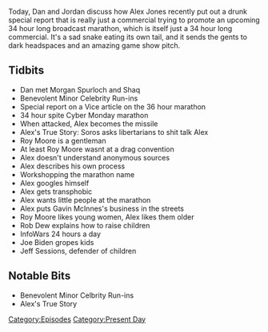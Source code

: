 {{DEFAULTSORT:
    #_EPISODE_0106:Drunk Special Report
}}{{Episode
    | title           = Drunk Special Report
    | caption         = Listen to this episode on [https://knowledgefight.libsyn.com/knowledge-fight-drunk-special-report Libsyn] [https://open.spotify.com/episode/2BDAL2tbvjBVwU4cUll809 Spotify]
    | episodeNumber   = 106
    | length          = 01:56:42
    | airDate         = November 27, 2017
    | episodeType     = [[:Category:Present Day|Present Day]]
    | appearance      = [[Morgan Spurloch]], [[Shaq]], [[George Soros]], [[Roy Moore]], [[Gavin McInnes]], [[Rob Dew]], [[Joe Biden]], [[Jeff Sessions]]
    | oocDrop         = *Switchblade noise* Liberal!; I got a Texas flag on my ass
    | previousEpisode = [[105: March 18, 2014]]
    | nextEpisode     = [[107: December 12, 2014]]
}}

{{Stub}}

Today, Dan and Jordan discuss how Alex Jones recently put out a drunk special report that is really just a commercial trying to promote an upcoming 34 hour long broadcast marathon, which is itself just a 34 hour long commercial. It's a sad snake eating its own tail, and it sends the gents to dark headspaces and an amazing game show pitch.

==Tidbits==

*Dan met Morgan Spurloch and Shaq
*Benevolent Minor Celebrity Run-ins
*Special report on a Vice article on the 36 hour marathon
*34 hour spite Cyber Monday marathon
*When attacked, Alex becomes the missile
*Alex's True Story: Soros asks libertarians to shit talk Alex
*Roy Moore is a gentleman
*At least Roy Moore wasnt at a drag convention
*Alex doesn't understand anonymous sources
*Alex describes his own process
*Workshopping the marathon name
*Alex googles himself
*Alex gets transphobic
*Alex wants little people at the marathon
*Alex puts Gavin McInnes's business in the streets
*Roy Moore likes young women, Alex likes them older
*Rob Dew explains how to raise children
*InfoWars 24 hours a day
*Joe Biden gropes kids
*Jeff Sessions, defender of children

==Notable Bits==

*Benevolent Minor Celbrity Run-ins
*Alex's True Story

[[Category:Episodes]]
[[Category:Present Day]]
